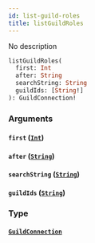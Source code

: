 ```yaml
---
id: list-guild-roles
title: listGuildRoles
---
```



No description

```graphql
listGuildRoles(
  first: Int
  after: String
  searchString: String
  guildIds: [String!]
): GuildConnection!
```


### Arguments

#### `first` ([`Int`](../../references/scalars/int))




#### `after` ([`String`](../../references/scalars/string))




#### `searchString` ([`String`](../../references/scalars/string))




#### `guildIds` ([`String`](../../references/scalars/string))




### Type

#### [`GuildConnection`](../../references/objects/guild-connection) 







